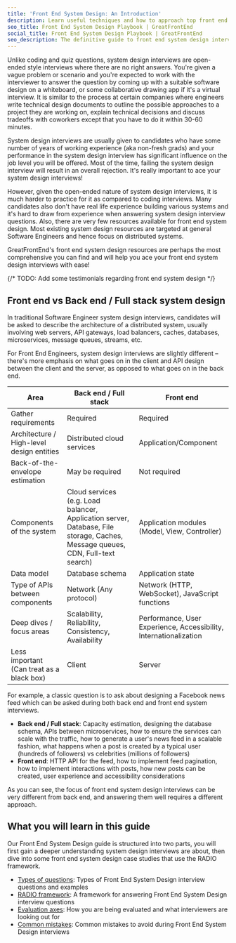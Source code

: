 ```yaml
---
title: 'Front End System Design: An Introduction'
description: Learn useful techniques and how to approach top front end system design questions. Written by ex-interviewers at FAANG.
seo_title: Front End System Design Playbook | GreatFrontEnd
social_title: Front End System Design Playbook | GreatFrontEnd
seo_description: The definitive guide to front end system design interviews. Learn useful techniques and how to approach the most common questions. Written by Ex-FAANG interviewers.
---
```


Unlike coding and quiz questions, system design interviews are open-ended style interviews where there are no right answers. You're given a vague problem or scenario and you're expected to work with the interviewer to answer the question by coming up with a suitable software design on a whiteboard, or some collaborative drawing app if it's a virtual interview. It is similar to the process at certain companies where engineers write technical design documents to outline the possible approaches to a project they are working on, explain technical decisions and discuss tradeoffs with coworkers except that you have to do it within 30-60 minutes.

System design interviews are usually given to candidates who have some number of years of working experience (aka non-fresh grads) and your performance in the system design interview has significant influence on the job level you will be offered. Most of the time, failing the system design interview will result in an overall rejection. It's really important to ace your system design interviews!

However, given the open-ended nature of system design interviews, it is much harder to practice for it as compared to coding interviews. Many candidates also don't have real life experience building various systems and it's hard to draw from experience when answering system design interview questions. Also, there are very few resources available for front end system design. Most existing system design resources are targeted at general Software Engineers and hence focus on distributed systems.

GreatFrontEnd's front end system design resources are perhaps the most comprehensive you can find and will help you ace your front end system design interviews with ease!

{/* TODO: Add some testimonials regarding front end system design */}

## Front end vs Back end / Full stack system design

In traditional Software Engineer system design interviews, candidates will be asked to describe the architecture of a distributed system, usually involving web servers, API gateways, load balancers, caches, databases, microservices, message queues, streams, etc.

For Front End Engineers, system design interviews are slightly different – there's more emphasis on what goes on in the client and API design between the client and the server, as opposed to what goes on in the back end.

| Area | Back end / Full stack | Front end |
| --- | --- | --- |
| Gather requirements | Required | Required |
| Architecture / High-level design entities | Distributed cloud services | Application/Component |
| Back-of-the-envelope estimation | May be required | Not required |
| Components of the system | Cloud services (e.g. Load balancer, Application server, Database, File storage, Caches, Message queues, CDN, Full-text search) | Application modules (Model, View, Controller) |
| Data model | Database schema | Application state |
| Type of APIs between components | Network (Any protocol) | Network (HTTP, WebSocket), JavaScript functions |
| Deep dives / focus areas | Scalability, Reliability, Consistency, Availability | Performance, User Experience, Accessibility, Internationalization |
| Less important (Can treat as a black box) | Client | Server |

For example, a classic question is to ask about designing a Facebook news feed which can be asked during both back end and front end system interviews.

- **Back end / Full stack**: Capacity estimation, designing the database schema, APIs between microservices, how to ensure the services can scale with the traffic, how to generate a user's news feed in a scalable fashion, what happens when a post is created by a typical user (hundreds of followers) vs celebrities (millions of followers)
- **Front end**: HTTP API for the feed, how to implement feed pagination, how to implement interactions with posts, how new posts can be created, user experience and accessibility considerations

As you can see, the focus of front end system design interviews can be very different from back end, and answering them well requires a different approach.

## What you will learn in this guide

Our Front End System Design guide is structured into two parts, you will first gain a deeper understanding system design interviews are about, then dive into some front end system design case studies that use the RADIO framework.

- [Types of questions](/system-design/types-of-questions): Types of Front End System Design interview questions and examples
- [RADIO framework](/system-design/framework): A framework for answering Front End System Design interview questions
- [Evaluation axes](/system-design/evaluation-axes): How you are being evaluated and what interviewers are looking out for
- [Common mistakes](/system-design/common-mistakes): Common mistakes to avoid during Front End System Design interviews
